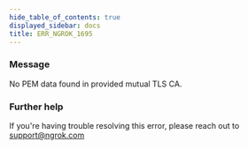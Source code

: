 ```yaml
---
hide_table_of_contents: true
displayed_sidebar: docs
title: ERR_NGROK_1695
---
```




### Message

No PEM data found in provided mutual TLS CA.

<ErrorDetails error="err_ngrok_1695" />

### Further help

If you're having trouble resolving this error, please reach out to [support@ngrok.com](mailto:support@ngrok.com?subject=Help%20with%20ERR_NGROK_1695)
